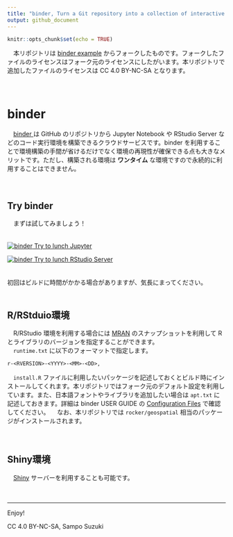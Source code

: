 ```yaml
---
title: "binder, Turn a Git repository into a collection of interactive notebooks"
output: github_document
---
```


```r
knitr::opts_chunk$set(echo = TRUE)
```

　本リポジトリは [binder example](https://github.com/binder-examples/r) からフォークしたものです。フォークしたファイルのライセンスはフォーク元のライセンスにしたがいます。本リポジトリで追加したファイルのライセンスは CC 4.0 BY-NC-SA となります。  

　  

# binder
　[binder <i class="fa fa-external-link"></i>](https://mybinder.org/){target="_blank" title=""} は GitHub のリポジトリから Jupyter Notebook や RStudio Server などのコード実行環境を構築できるクラウドサービスです。binder を利用することで環境構築の手間が省けるだけでなく環境の再現性が確保できる点も大きなメリットです。ただし、構築される環境は **ワンタイム** な環境ですので永続的に利用することはできません。  

　  

## Try binder
　まずは試してみましょう！  
　  

[![binder](https://mybinder.org/badge_logo.svg) Try to lunch Jupyter](https://mybinder.org/v2/gh/k-metrics/binder/master?filepath=index.ipynb)

[![binder](https://mybinder.org/badge_logo.svg) Try to lunch RStudio Server](https://mybinder.org/v2/gh/k-metrics/binder/master?urlpath=rstudio)

<!-- [![binder](https://mybinder.org/badge_logo.svg) Try to lunch Shiny app](https://mybinder.org/v2/gh/k-metrics/binder/master?urlpath=shiny/bus-dashboard/) -->

　  
初回はビルドに時間がかかる場合がありますが、気長にまってください。  
　  

## R/RStduio環境
　R/RStudio 環境を利用する場合には [MRAN](https://mran.microsoft.com/documents/rro/reproducibility) のスナップショットを利用して R とライブラリのバージョンを指定することができます。  
　`runtime.txt` に以下のフォーマットで指定します。  

```
r-<RVERSION>-<YYYY>-<MM>-<DD>,
```

　`install.R` ファイルに利用したいパッケージを記述しておくとビルド時にインストールしてくれます。本リポジトリではフォーク元のデフォルト設定を利用しています。また、日本語フォントやライブラリを追加したい場合は `apt.txt` に記述しておきます。詳細は binder USER GUIDE の [Configuration Files](https://mybinder.readthedocs.io/en/latest/config_files.html) で確認してください。
　なお、本リポジトリでは `rocker/geospatial` 相当のパッケージがインストールされます。  

　  

## Shiny環境
　[Shiny](https://shiny.rstudio.com/) サーバーを利用することも可能です。  

　  

---

Enjoy!

CC 4.0 BY-NC-SA, Sampo Suzuki
